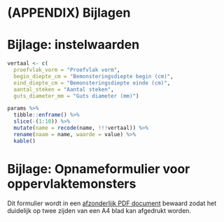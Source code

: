 # (APPENDIX) Bijlagen {-} 

# Bijlage: instelwaarden {#bijlage-params}

```r
vertaal <- c(
  proefvlak_vorm = "Proefvlak vorm",
  begin_diepte_cm = "Bemonsteringsdiepte begin (cm)",
  eind_diepte_cm = "Bemonsteringsdiepte einde (cm)",
  aantal_steken = "Aantal steken",
  guts_diameter_mm = "Guts diameter (mm)")

params %>%
  tibble::enframe() %>%
  slice(-(1:10)) %>%
  mutate(name = recode(name, !!!vertaal)) %>%
  rename(naam = name, waarde = value) %>%
  kable()
```



# Bijlage: Opnameformulier voor oppervlaktemonsters {#bijlage-opnameformulier}

Dit formulier wordt in een [afzonderlijk PDF document](./media/sfp-201-nl_bijlage_b_opnameformulier_oppervlaktemonsters.pdf)
bewaard zodat het duidelijk
op twee zijden van een A4 blad kan afgedrukt worden.


